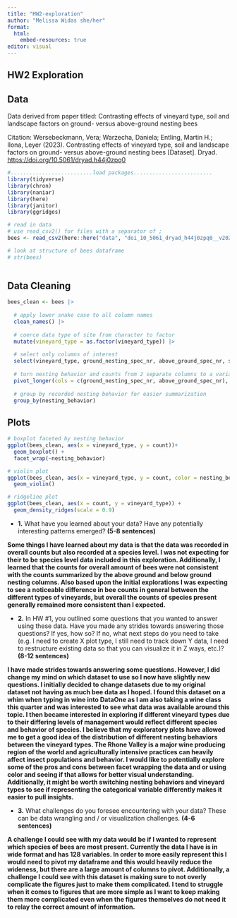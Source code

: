 ```yaml
---
title: "HW2-exploration"
author: "Melissa Widas she/her"
format: 
  html:
    embed-resources: true
editor: visual
---
```


## HW2 Exploration

## Data

Data derived from paper titled: Contrasting effects of vineyard type, soil and landscape factors on ground- versus above-ground nesting bees

Citation: Wersebeckmann, Vera; Warzecha, Daniela; Entling, Martin H.; Ilona, Leyer (2023). Contrasting effects of vineyard type, soil and landscape factors on ground- versus above-ground nesting bees \[Dataset\]. Dryad. <https://doi.org/10.5061/dryad.h44j0zpq0>

```r
#..........................load packages.........................
library(tidyverse)
library(chron)
library(naniar)
library(here)
library(janitor)
library(ggridges)

# read in data
# use read_csv2() for files with a separator of ;
bees <- read_csv2(here::here("data", "doi_10_5061_dryad_h44j0zpq0__v20221222", "Wersebeckmann_et_al_wildbee_species_matrix_allSR.csv"))

# look at structure of bees dataframe
# str(bees)
                
```

## Data Cleaning

```r
bees_clean <- bees |> 
  
  # apply lower snake case to all column names
  clean_names() |> 
  
  # coerce data type of site from character to factor
  mutate(vineyard_type = as.factor(vineyard_type)) |> 
  
  # select only columns of interest
  select(vineyard_type, ground_nesting_spec_nr, above_ground_spec_nr, spec_nr) |> 
  
  # turn nesting behavior and counts from 2 separate columns to a variable 
  pivot_longer(cols = c(ground_nesting_spec_nr, above_ground_spec_nr), names_to = "nesting_behavior", values_to = "count") |> 
  
  # group by recorded nesting behavior for easier summarization
  group_by(nesting_behavior)
```

## Plots

```r
# boxplot faceted by nesting behavior
ggplot(bees_clean, aes(x = vineyard_type, y = count))+
  geom_boxplot() +
  facet_wrap(~nesting_behavior)
```

```r
# violin plot
ggplot(bees_clean, aes(x = vineyard_type, y = count, color = nesting_behavior))+
  geom_violin()
```

```r
# ridgeline plot
ggplot(bees_clean, aes(x = count, y = vineyard_type)) +
  geom_density_ridges(scale = 0.9)
```

-   **1.** What have you learned about your data? Have any potentially interesting patterns emerged? **(5-8 sentences)**

**Some things I have learned about my data is that the data was recorded in overall counts but also recorded at a species level. I was not expecting for their to be species level data included in this exploration. Additionally, I learned that the counts for overall amount of bees were not consistent with the counts summarized by the above ground and below ground nesting columns. Also based upon the initial explorations I was expecting to see a noticeable difference in bee counts in general between the different types of vineyards, but overall the counts of species present generally remained more consistent than I expected.**

-   **2.** In HW #1, you outlined some questions that you wanted to answer using these data. Have you made any strides towards answering those questions? If yes, how so? If no, what next steps do you need to take (e.g. I need to create X plot type, I still need to track down Y data, I need to restructure existing data so that you can visualize it in Z ways, etc.)? **(8-12 sentences)**

**I have made strides towards answering some questions. However, I did change my mind on which dataset to use so I now have slightly new questions. I initially decided to change datasets due to my original dataset not having as much bee data as I hoped. I found this dataset on a whim when typing in wine into DataOne as I am also taking a wine class this quarter and was interested to see what data was available around this topic. I then became interested in exploring if different vineyard types due to their differing levels of management would reflect different species and behavior of species. I believe that my exploratory plots have allowed me to get a good idea of the distribution of different nesting behaviors between the vineyard types. The Rhone Valley is a major wine producing region of the world and agriculturally intensive practices can heavily affect insect populations and behavior. I would like to potentially explore some of the pros and cons between facet wrapping the data and or using color and seeing if that allows for better visual understanding. Additionally, it might be worth switching nesting behaviors and vineyard types to see if representing the categorical variable differently makes it easier to pull insights.**

-   **3.** What challenges do you foresee encountering with your data? These can be data wrangling and / or visualization challenges. **(4-6 sentences)**

**A challenge I could see with my data would be if I wanted to represent which species of bees are most present. Currently the data I have is in wide format and has 128 variables. In order to more easily represent this I would need to pivot my dataframe and this would heavily reduce the wideness, but there are a large amount of columns to pivot. Additionally, a challenge I could see with this dataset is making sure to not overly complicate the figures just to make them complicated. I tend to struggle when it comes to figures that are more simple as I want to keep making them more complicated even when the figures themselves do not need it to relay the correct amount of information.**
